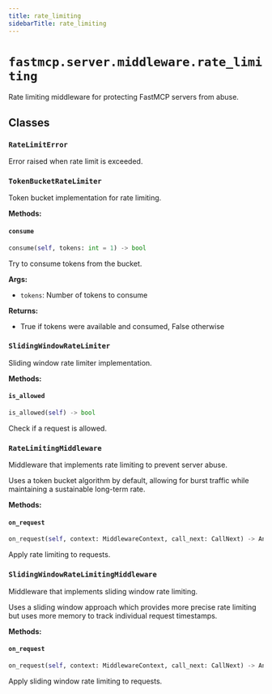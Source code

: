 ```yaml
---
title: rate_limiting
sidebarTitle: rate_limiting
---
```


# `fastmcp.server.middleware.rate_limiting`


Rate limiting middleware for protecting FastMCP servers from abuse.

## Classes

### `RateLimitError` <sup><a href="https://github.com/saintx/fastmcp/blob/main/src/fastmcp/server/middleware/rate_limiting.py#L15" target="_blank"><Icon icon="github" style="width: 14px; height: 14px;" /></a></sup>


Error raised when rate limit is exceeded.


### `TokenBucketRateLimiter` <sup><a href="https://github.com/saintx/fastmcp/blob/main/src/fastmcp/server/middleware/rate_limiting.py#L22" target="_blank"><Icon icon="github" style="width: 14px; height: 14px;" /></a></sup>


Token bucket implementation for rate limiting.


**Methods:**

#### `consume` <sup><a href="https://github.com/saintx/fastmcp/blob/main/src/fastmcp/server/middleware/rate_limiting.py#L38" target="_blank"><Icon icon="github" style="width: 14px; height: 14px;" /></a></sup>

```python
consume(self, tokens: int = 1) -> bool
```

Try to consume tokens from the bucket.

**Args:**
- `tokens`: Number of tokens to consume

**Returns:**
- True if tokens were available and consumed, False otherwise


### `SlidingWindowRateLimiter` <sup><a href="https://github.com/saintx/fastmcp/blob/main/src/fastmcp/server/middleware/rate_limiting.py#L61" target="_blank"><Icon icon="github" style="width: 14px; height: 14px;" /></a></sup>


Sliding window rate limiter implementation.


**Methods:**

#### `is_allowed` <sup><a href="https://github.com/saintx/fastmcp/blob/main/src/fastmcp/server/middleware/rate_limiting.py#L76" target="_blank"><Icon icon="github" style="width: 14px; height: 14px;" /></a></sup>

```python
is_allowed(self) -> bool
```

Check if a request is allowed.


### `RateLimitingMiddleware` <sup><a href="https://github.com/saintx/fastmcp/blob/main/src/fastmcp/server/middleware/rate_limiting.py#L92" target="_blank"><Icon icon="github" style="width: 14px; height: 14px;" /></a></sup>


Middleware that implements rate limiting to prevent server abuse.

Uses a token bucket algorithm by default, allowing for burst traffic
while maintaining a sustainable long-term rate.


**Methods:**

#### `on_request` <sup><a href="https://github.com/saintx/fastmcp/blob/main/src/fastmcp/server/middleware/rate_limiting.py#L152" target="_blank"><Icon icon="github" style="width: 14px; height: 14px;" /></a></sup>

```python
on_request(self, context: MiddlewareContext, call_next: CallNext) -> Any
```

Apply rate limiting to requests.


### `SlidingWindowRateLimitingMiddleware` <sup><a href="https://github.com/saintx/fastmcp/blob/main/src/fastmcp/server/middleware/rate_limiting.py#L170" target="_blank"><Icon icon="github" style="width: 14px; height: 14px;" /></a></sup>


Middleware that implements sliding window rate limiting.

Uses a sliding window approach which provides more precise rate limiting
but uses more memory to track individual request timestamps.


**Methods:**

#### `on_request` <sup><a href="https://github.com/saintx/fastmcp/blob/main/src/fastmcp/server/middleware/rate_limiting.py#L219" target="_blank"><Icon icon="github" style="width: 14px; height: 14px;" /></a></sup>

```python
on_request(self, context: MiddlewareContext, call_next: CallNext) -> Any
```

Apply sliding window rate limiting to requests.

